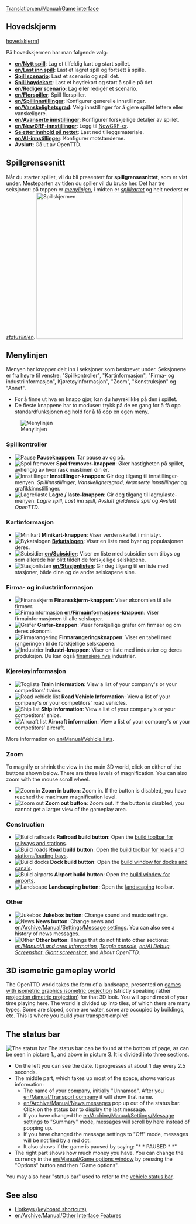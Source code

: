 [[Translation:en/Manual/Game interface]]
{{en/Manual/Navigation}}
==Hovedskjerm==
[File:no/Manual/Mainscreen.png|frame|center|OpenTTD hovedskjerm]]

På hovedskjermen har man følgende valg:
* '''[[en/Nytt spill]]''': Lag et tilfeldig kart og start spillet.
* '''[[en/Last inn spill]]''': Last et lagret spill og fortsett å spille.
* '''[[en/Archive/Manual/Scenario|Spill scenario]]''': Last et scenario og spill det.
* '''[[en/Høydekart|Spill høydekart]]''': Last et høydekart og start å spille på det.
* '''[[en/Rediger scenario]]''': Lag eller redigér et scenario.
* '''[[en/Flerspiller]]''': Spill flerspiller.
* '''[[en/Spillinnstillinger]]''': Konfigurer generelle innstillinger.
* '''[[en/Vanskelighetsgrad]]''': Velg innstillinger for å gjøre spillet lettere eller vanskeligere.
* '''[[en/Avanserte innstillinger]]''': Konfigurer forskjellige detaljer av spillet.
* '''[[en/NewGRF-innstillinger]]''': Legg til [[no/NewGRF|NewGRF-er]].
* '''[[en/Nettinnhold|Se etter innhold på nettet]]''': Last ned tilleggsmateriale.
* '''[[en/AI-innstillinger]]''': Konfigurer motstanderne. 
* '''Avslutt''': Gå ut av OpenTTD.

==Spillgrensesnitt==
Når du starter spillet, vil du bli presentert for '''spillgrensesnittet''', som er vist under. Mesteparten av tiden du spiller vil du bruke her. Det har tre seksjoner: på toppen er ''[[#menylinjen|menylinjen]]'', i midten er ''[[#3d-isometrisk-spillverden|spillkartet]]'' og helt nederst er ''[[#statuslinjen|statuslinjen]]''.
[[File:en/Manual/Interface.png|thumb|none|400px|Spillskjermen]]

==Menylinjen==
Menyen har knapper delt inn i seksjoner som beskrevet under. Seksjonene er fra høyre til venstre: "Spillkontroller", "Kartinformasjon", "Firma- og industriinformasjon", Kjøretøyinformasjon", "Zoom", "Konstruksjon" og "Annet".
* For å finne ut hva en knapp gjør, kan du høyreklikke på den i spillet.
* De fleste knappene har to moduser: trykk på de en gang for å få opp standardfunksjonen og hold for å få opp en egen meny.

[[File:en/Manual html 2bcbc8d0.png|none|frame|Menylinjen]]

===Spillkontroller===
*[[File:en/Manual/Manual html m7fd3f2df.png|Pause]] '''Pauseknappen''': Tar pause av og på.
*[[File:en/Manual/Manual html m56d46b8f.png|Spol fremover]] '''Spol fremover-knappen''': Øker hastigheten på spillet, avhengig av hvor rask maskinen din er.
*[[File:en/Manual/Manual html md7ebe52.png|Innstillinger]] '''Innstillinger-knappen''': Gir deg tilgang til innstillinger-menyen. ''Spillinnstillinger'', ''Vanskelighetsgrad'', ''Avanserte innstillinger'' og grafikkinnstillinger.
*[[File:en/Manual/Manual html m3ad9dba5.png|Lagre/laste]] '''Lagre / laste-knappen''': Gir deg tilgang til lagre/laste-menyen: ''Lagre spill'', ''Last inn spill'', ''Avslutt gjeldende spill'' og ''Avslutt OpenTTD''.

===Kartinformasjon===
*[[File:en/Manual/Manual html m6cb2b7aa.png|Minikart]] '''Minikart-knappen''': Viser verdenskartet i miniatyr.
*[[File:en/Manual/Manual html m58c015ad.png|Bykatalogen]] '''[[en/Byer|By]]katalogen''': Viser en liste med byer og populasjonen deres.
*[[File:en/Manual/Manual html 54594ccb.png|Subsidier]] '''[[en/Subsidier]]''': Viser en liste med subsidier som tilbys og som allerede har blitt tildelt de forskjellige selskapene.
*[[File:en/Manual/Manual html m791b53c3.png|Stasjonlisten]] '''[[en/Stasjonlisten]]''': Gir deg tilgang til en liste med stasjoner, både dine og de andre selskapene sine.

===Firma- og industriinformasjon===
*[[File:en/Manual/Manual html 63e6566d.png|Finansskjerm]] '''Finansskjerm-knappen''': Viser økonomien til alle firmaer.
*[[File:en/Manual/Manual html 12e20f5b.png|Firmainformasjon]] '''[[en/Firma]]informasjons-knappen''': Viser firmainformasjonen til alle selskaper.
*[[File:en/Manual/Manual html 36354981.png|Grafer]] '''Grafer-knappen''': Viser forskjellige grafer om firmaer og om deres økonomi.
*[[File:en/Manual/Manual html 2a553acb.png|Firmarangering]] '''Firmarangeringsknappen''': Viser en tabell med rangeringen til de forskjellige selskapene.
*[[File:en/Manual/Manual html m4d6ba21e.png|Industrier]] '''Industri-knappen''': Viser en liste med industrier og deres produksjon. Du kan også [[en/Industrier#finansiere-nye-industrier|finansiere nye]] industrier.

===Kjøretøyinformasjon===
*[[File:en/Manual/Manual html m16a497ce.png|Togliste]] '''Train Information''': View a list of your company's or your competitors' trains.
*[[File:en/Manual/Manual html m3518e48c.png|Road vehicle list]] '''Road Vehicle Information''': View a list of your company's or your competitors' road vehicles.
*[[File:en/Manual/Manual html 53123a33.png|Ship list]] '''Ship information''': View a list of your company's or your competitors' ships.
*[[File:en/Manual/Manual html 442702e6.png|Aircraft list]] '''Aircraft information''': View a list of your company's or your competitors' aircraft.

More information on [[en/Manual/Vehicle lists]].

===Zoom===
To magnify or shrink the view in the main 3D world, click on either of the buttons shown below. There are three levels of magnification.  You can also zoom with the mouse scroll wheel.
*[[File:en/Manual/Manual html 628b2aa3.png|Zoom in]] '''Zoom in button''': Zoom in. If the button is disabled, you have reached the maximum magnification level.
*[[File:en/Manual/Manual html m55168bcb.png|Zoom out]] '''Zoom out button''': Zoom out. If the button is disabled, you cannot get a larger view of the gameplay area.

===Construction===
*[[File:en/Manual/Manual html m772c5b23.png|Build railroads]] '''Railroad build button''': Open the [[en/Manual/Railway construction|build toolbar for railways and stations]].
*[[File:en/Manual/Manual html ma6d6c8c.png|Build roads]] '''Road build button''': Open the [[en/Manual/Roadway construction|build toolbar for roads and stations/loading bays]].
*[[File:en/Manual/Manual html m2cc0c4cd.png|Build docks]] '''Dock build button''': Open the [[en/Manual/Waterway construction|build window for docks and canals]].
*[[File:en/Manual/Manual html 1ae92703.png|Build airports]] '''Airport build button''': Open the [[en/Manual/Airport construction|build window for airports]].
*[[File:en/Manual/Manual html m233f8633.png|Landscape]] '''Landscaping button''': Open the [[en/Manual/Landscaping|landscaping]] toolbar.

===Other===
*[[File:en/Manual/Manual html m6a2249c4.png|Jukebox]] '''Jukebox button''': Change sound and music settings.
*[[File:en/Manual/Manual html 2a55c3aa.png|News]] '''News button''': Change news and [[en/Archive/Manual/Settings/Message settings]]. You can also see a history of news messages.
*[[File:en/Manual/Manual html 51cda05b.png|Other]] '''Other button''': Things that do not fit into other sections: ''[[en/Manual/Land area information]]'', ''[[en/Manual/Console|Toggle console]]'', ''[[en/AI Debug]]'', ''[[en/Manual/Screenshot|Screenshot]]'', ''[[en/Manual/Screenshot|Giant screenshot]]'', and ''About OpenTTD''.

==3D isometric gameplay world==
The OpenTTD world takes the form of a landscape, presented on [https://www.wikipedia.org/wiki/Video games with isometric graphics isometric projection] (strictly speaking rather [https://www.wikipedia.org/wiki/dimetric projection dimetric projection]) for that 3D look.  You will spend most of your time playing here.  The world is divided up into tiles, of which there are many types.  Some are sloped, some are water, some are occupied by buildings, etc. This is where you build your transport empire!

==The status bar==
[[File:en/Manual/Status-bar.png|none|frame|The status bar]]
The status bar can be found at the bottom of page, as can be seen in picture 1., and above in picture 3. It is divided into three sections. 
*On the left you can see the date. It progresses at about 1 day every 2.5 seconds.
*The middle part, which takes up most of the space, shows various information:
**The name of your company, initially "Unnamed". After you [[en/Manual/Transport company]] it will show that name. 
**[[en/Archive/Manual/News messages]] pop up out of the status bar. Click on the status bar to display the last message.
**If you have changed the [[en/Archive/Manual/Settings/Message settings]] to "Summary" mode, messages will scroll by here instead of popping up.
**If you have changed the message settings to "Off" mode, messages will be notified by a red dot.
**It also shows if the game is paused by saying: "* * PAUSED * *"
*The right part shows how much money you have. You can change the currency in the [[en/Manual/Game options window]] by pressing the "Options" button and then "Game options".

You may also hear "status bar" used to refer to the [[en/Manual/Status bar|vehicle status bar]].

==See also==
* [[en/Manual/Hotkeys|Hotkeys (keyboard shortcuts)]]
* [[en/Archive/Manual/Other Interface Features]]